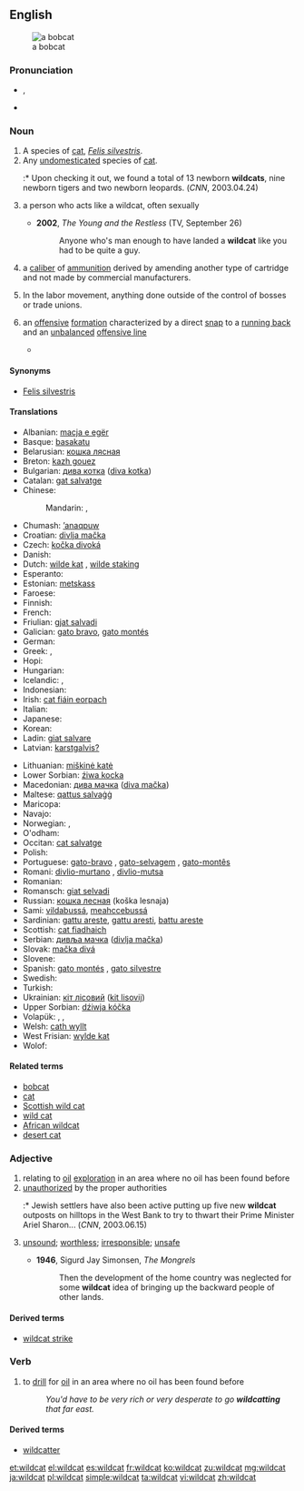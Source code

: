 ==English==
{{wikipedia}}
[[Image:Bobcatonwires.jpg|thumb|a bobcat]]

===Pronunciation===
* {{IPA|/ˈwaɪldˌkæt/}}, {{X-SAMPA|/"waIld%k{t/}}
* {{audio|en-us-wildcat.ogg|Audio (US)}}

===Noun===
{{en-noun|head=[[wild]][[cat]]}}

# A species of [[cat]], ''[[Felis silvestris]]''.
# Any [[undomesticated]] species of [[cat]].
#:* Upon checking it out, we found a total of 13 newborn '''wildcats''', nine newborn tigers and two newborn leopards. (''CNN'', 2003.04.24)
# {{figuratively}} a person who acts like a wildcat, often sexually
#* '''2002''', ''The Young and the Restless'' (TV, September 26)
#*: Anyone who's man enough to have landed a '''wildcat''' like you had to be quite a guy.
# {{context|firearms}} a [[caliber]] of [[ammunition]] derived by amending another type of cartridge and not made by commercial manufacturers.
# In the labor movement, anything done outside of the control of bosses or trade unions.
# {{American football}} an [[offense|offensive]] [[formation]] characterized by a direct [[snap]] to a [[running back]] and an [[unbalanced]] [[offensive line]]
#* {{projectlink|pedia|Wildcat formation}}

====Synonyms====
* [[Felis silvestris]]

====Translations====
{{trans-top|bobcat}}
* Albanian: [[macja e egër]]
* Basque: [[basakatu]]
* Belarusian: [[кошка лясная]]
* Breton: [[kazh gouez]]
* Bulgarian: [[дива котка]] ([[diva kotka]])
* Catalan: [[gat salvatge]]
* Chinese:
*: Mandarin: {{t|cmn|野貓|sc=Hani}}, {{t|cmn|野猫|tr=yěmāo|sc=Hani}}
* Chumash: [[ʼanaqpuw]]
* Croatian: [[divlja mačka]]
* Czech: [[kočka divoká]]
* Danish: {{t-|da|vildkat}}
* Dutch: [[wilde kat]] {{f}}, [[wilde staking]]
* Esperanto: {{t-|eo|sovaĝa kato}}
* Estonian: [[metskass]]
* Faroese: {{t-|fo|villkøttur}}
* Finnish: {{t-|fi|villikissa}}
* French: {{t+|fr|chat sauvage|m}}
* Friulian: [[gjat salvadi]]
* Galician: [[gato bravo]], [[gato montés]]
* German: {{t+|de|Wildkatze|f}}
* Greek: {{t+|el|αγριόγατα|f|tr=agriógata|sc=Grek}}, {{t+|el|αίλουρος|m|tr=aílouros|sc=Grek}}
* Hopi: {{tø|hop|toho}}
* Hungarian: {{t+|hu|vadmacska}}
* Icelandic: {{t+|is|villiköttur}}, {{t-|is|skógarköttur}}
* Indonesian: {{t-|id|kucing liar}}
* Irish: [[cat fiáin eorpach]]
* Italian: {{t-|it|gatto selvatico|m}}
* Japanese: {{t-|ja|山猫}}
* Korean: {{t+|ko|살쾡이|sc=Hang}}
* Ladin: [[giat salvare]]
* Latvian: [[karstgalvis?]]
{{trans-mid}}
* Lithuanian: [[miškinė katė]]
* Lower Sorbian: [[źiwa kocka]]
* Macedonian: [[дива мачка]] ([[diva mačka]])
* Maltese: [[qattus salvaġġ]]
* Maricopa: {{tø|mrc|mipukwimisish}}
* Navajo: {{tø|nv|náshdóí}}
* Norwegian: {{t-|no|villkatt}}, {{t-|no|skogkatt}}
* O'odham: {{tø|ood|mawith}}
* Occitan: [[cat salvatge]]
* Polish: {{t+|pl|żbik}}
* Portuguese: [[gato-bravo]] {{m}}, [[gato-selvagem]] {{m}}, [[gato-montês]] {{m}}
* Romani: [[divlio-murtano]] {{m}}, [[divlio-mutsa]] {{f}}
* Romanian: {{t+|ro|pisică sălbatică}}
* Romansch: [[giat selvadi]]
* Russian: [[кошка лесная]] (koška lesnaja)
* Sami: [[vildabussá]], [[meahccebussá]]
* Sardinian: [[gattu areste]], [[gattu aresti]], [[battu areste]]
* Scottish: [[cat fiadhaich]]
* Serbian: [[дивља мачка]] ([[divlja mačka]])
* Slovak: [[mačka divá]]
* Slovene: {{t+|sl|divja mačka}}
* Spanish: [[gato montés]] {{m}}, [[gato silvestre]] {{m}}
* Swedish: {{t-|sv|vildkatt|c}}
* Turkish: {{t+|tr|yaban kedisi}}
* Ukrainian: [[кіт лісовий]] ([[kit lisovij]])
* Upper Sorbian: [[dźiwja kóčka]]
* Volapük: {{qualifier|male or female}} {{t-|vo|natädakat}}, {{qualifier|male}} {{t-|vo|natädahikat}}, {{qualifier|female}} {{t-|vo|natädajikat}}
* Welsh: [[cath wyllt]]
* West Frisian: [[wylde kat]]
* Wolof: {{t+|wo|siiru|alt=siiru si}}
{{trans-bottom}}

====Related terms====
* [[bobcat]]
* [[cat]]
* [[Scottish wild cat]]
* [[wild cat]]
* [[African wildcat]]
* [[desert cat]]

===Adjective===
{{en-adj|-}}

# relating to [[oil]] [[exploration]] in an area where no oil has been found before
# [[unauthorized]] by the proper authorities
#:* Jewish settlers have also been active putting up five new '''wildcat''' outposts on hilltops in the West Bank to try to thwart their Prime Minister Ariel Sharon... (''CNN'', 2003.06.15)
# {{dated}} [[unsound]]; [[worthless]]; [[irresponsible]]; [[unsafe]] <!--Webster 1913: "said to have been originally applied to the notes of an insolvent bank in Michigan upon which there was the figure of a panther" -->
#* '''1946''', Sigurd Jay Simonsen, ''The Mongrels''
#*: Then the development of the home country was neglected for some '''wildcat''' idea of bringing up the backward people of other lands.

====Derived terms====
* [[wildcat strike]]

===Verb===
{{en-verb|wildcat|t|ing}}

# to [[drill]] for [[oil]] in an area where no oil has been found before
#: ''You'd have to be very rich or very desperate to go '''wildcatting''' that far east.''

====Derived terms====
* [[wildcatter]]

[[et:wildcat]]
[[el:wildcat]]
[[es:wildcat]]
[[fr:wildcat]]
[[ko:wildcat]]
[[zu:wildcat]]
[[mg:wildcat]]
[[ja:wildcat]]
[[pl:wildcat]]
[[simple:wildcat]]
[[ta:wildcat]]
[[vi:wildcat]]
[[zh:wildcat]]
